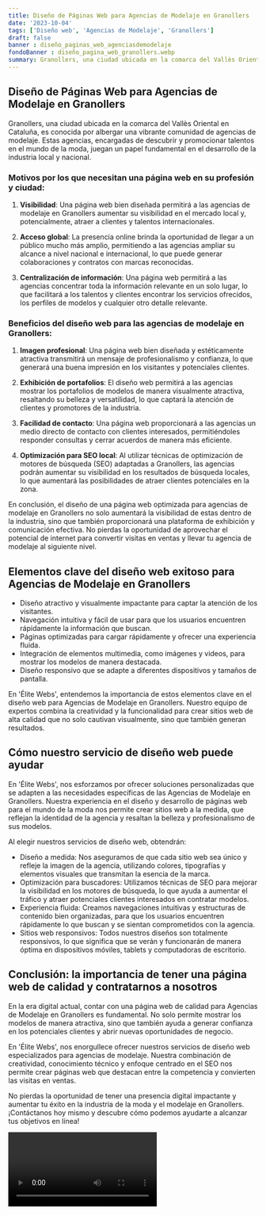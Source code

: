 ```yaml
---
title: Diseño de Páginas Web para Agencias de Modelaje en Granollers
date: '2023-10-04'
tags: ['Diseño web', 'Agencias de Modelaje', 'Granollers']
draft: false
banner : diseño_paginas_web_agenciasdemodelaje
fondoBanner : diseño_pagina_web_granollers.webp
summary: Granollers, una ciudad ubicada en la comarca del Vallès Oriental en Cataluña, es conocida por albergar una vibrante comunidad de agencias de modelaje. Estas agencias, encargadas de descubrir y promocionar talentos en el mundo de la moda, juegan un papel fundamental en el desarrollo de la industria local y nacional.
---
```


## Diseño de Páginas Web para Agencias de Modelaje en Granollers

Granollers, una ciudad ubicada en la comarca del Vallès Oriental en Cataluña, es conocida por albergar una vibrante comunidad de agencias de modelaje. Estas agencias, encargadas de descubrir y promocionar talentos en el mundo de la moda, juegan un papel fundamental en el desarrollo de la industria local y nacional.

### Motivos por los que necesitan una página web en su profesión y ciudad:

1. **Visibilidad**: Una página web bien diseñada permitirá a las agencias de modelaje en Granollers aumentar su visibilidad en el mercado local y, potencialmente, atraer a clientes y talentos internacionales.

2. **Acceso global**: La presencia online brinda la oportunidad de llegar a un público mucho más amplio, permitiendo a las agencias ampliar su alcance a nivel nacional e internacional, lo que puede generar colaboraciones y contratos con marcas reconocidas.

3. **Centralización de información**: Una página web permitirá a las agencias concentrar toda la información relevante en un solo lugar, lo que facilitará a los talentos y clientes encontrar los servicios ofrecidos, los perfiles de modelos y cualquier otro detalle relevante.

### Beneficios del diseño web para las agencias de modelaje en Granollers:

1. **Imagen profesional**: Una página web bien diseñada y estéticamente atractiva transmitirá un mensaje de profesionalismo y confianza, lo que generará una buena impresión en los visitantes y potenciales clientes.

2. **Exhibición de portafolios**: El diseño web permitirá a las agencias mostrar los portafolios de modelos de manera visualmente atractiva, resaltando su belleza y versatilidad, lo que captará la atención de clientes y promotores de la industria.

3. **Facilidad de contacto**: Una página web proporcionará a las agencias un medio directo de contacto con clientes interesados, permitiéndoles responder consultas y cerrar acuerdos de manera más eficiente.

4. **Optimización para SEO local**: Al utilizar técnicas de optimización de motores de búsqueda (SEO) adaptadas a Granollers, las agencias podrán aumentar su visibilidad en los resultados de búsqueda locales, lo que aumentará las posibilidades de atraer clientes potenciales en la zona.

En conclusión, el diseño de una página web optimizada para agencias de modelaje en Granollers no solo aumentará la visibilidad de estas dentro de la industria, sino que también proporcionará una plataforma de exhibición y comunicación efectiva. No pierdas la oportunidad de aprovechar el potencial de internet para convertir visitas en ventas y llevar tu agencia de modelaje al siguiente nivel.

<GifSeo />

<Cta />

## Elementos clave del diseño web exitoso para Agencias de Modelaje en Granollers

- Diseño atractivo y visualmente impactante para captar la atención de los visitantes.
- Navegación intuitiva y fácil de usar para que los usuarios encuentren rápidamente la información que buscan.
- Páginas optimizadas para cargar rápidamente y ofrecer una experiencia fluida.
- Integración de elementos multimedia, como imágenes y videos, para mostrar los modelos de manera destacada.
- Diseño responsivo que se adapte a diferentes dispositivos y tamaños de pantalla.

En 'Élite Webs', entendemos la importancia de estos elementos clave en el diseño web para Agencias de Modelaje en Granollers. Nuestro equipo de expertos combina la creatividad y la funcionalidad para crear sitios web de alta calidad que no solo cautivan visualmente, sino que también generan resultados.

## Cómo nuestro servicio de diseño web puede ayudar

En 'Élite Webs', nos esforzamos por ofrecer soluciones personalizadas que se adapten a las necesidades específicas de las Agencias de Modelaje en Granollers. Nuestra experiencia en el diseño y desarrollo de páginas web para el mundo de la moda nos permite crear sitios web a la medida, que reflejan la identidad de la agencia y resaltan la belleza y profesionalismo de sus modelos.

Al elegir nuestros servicios de diseño web, obtendrán:

- Diseño a medida: Nos aseguramos de que cada sitio web sea único y refleje la imagen de la agencia, utilizando colores, tipografías y elementos visuales que transmitan la esencia de la marca.
- Optimización para buscadores: Utilizamos técnicas de SEO para mejorar la visibilidad en los motores de búsqueda, lo que ayuda a aumentar el tráfico y atraer potenciales clientes interesados en contratar modelos.
- Experiencia fluida: Creamos navegaciones intuitivas y estructuras de contenido bien organizadas, para que los usuarios encuentren rápidamente lo que buscan y se sientan comprometidos con la agencia.
- Sitios web responsivos: Todos nuestros diseños son totalmente responsivos, lo que significa que se verán y funcionarán de manera óptima en dispositivos móviles, tablets y computadoras de escritorio.

## Conclusión: la importancia de tener una página web de calidad y contratarnos a nosotros

En la era digital actual, contar con una página web de calidad para Agencias de Modelaje en Granollers es fundamental. No solo permite mostrar los modelos de manera atractiva, sino que también ayuda a generar confianza en los potenciales clientes y abrir nuevas oportunidades de negocio.

En 'Élite Webs', nos enorgullece ofrecer nuestros servicios de diseño web especializados para agencias de modelaje. Nuestra combinación de creatividad, conocimiento técnico y enfoque centrado en el SEO nos permite crear páginas web que destacan entre la competencia y convierten las visitas en ventas.

No pierdas la oportunidad de tener una presencia digital impactante y aumentar tu éxito en la industria de la moda y el modelaje en Granollers. ¡Contáctanos hoy mismo y descubre cómo podemos ayudarte a alcanzar tus objetivos en línea!

<Video />

<CtaBot job='Agencias de Modelaje' city='Granollers'/>

<Gmaps query='Granollers+españa+maps' />